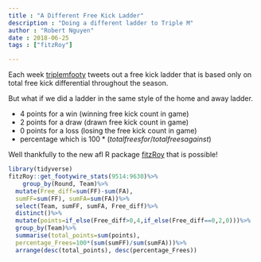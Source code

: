 ```yaml
---
title : "A Different Free Kick Ladder"
description : "Doing a different ladder to Triple M"
author : "Robert Nguyen"
date : 2018-06-25
tags : ["fitzRoy"]

---
```


Each week [triplemfooty](https://twitter.com/triplemfooty/status/1011093422608867329) tweets out a free kick ladder that is based only on total free kick differential throughout the season. 

But what if we did a ladder in the same style of the home and away ladder. 

* 4 points for a win (winning free kick count in game)
* 2 points for a draw (drawn free kick count in game)
* 0 points for a loss (losing the free kick count in game)
* percentage which is $100 * (totalfreesfor/totalfreesagainst)$

Well thankfully to the new afl R package [fitzRoy](https://github.com/jimmyday12/fitzRoy) that is possible!


```r
library(tidyverse)
fitzRoy::get_footywire_stats(9514:9630)%>%
    group_by(Round, Team)%>%
  mutate(Free_diff=sum(FF)-sum(FA), 
  sumFF=sum(FF), sumFA=sum(FA))%>%
  select(Team, sumFF, sumFA, Free_diff)%>%
  distinct()%>%
  mutate(points=if_else(Free_diff>0,4,if_else(Free_diff==0,2,0)))%>%
  group_by(Team)%>%
  summarise(total_points=sum(points),
  percentage_Frees=100*(sum(sumFF)/sum(sumFA)))%>%
  arrange(desc(total_points), desc(percentage_Frees))

```